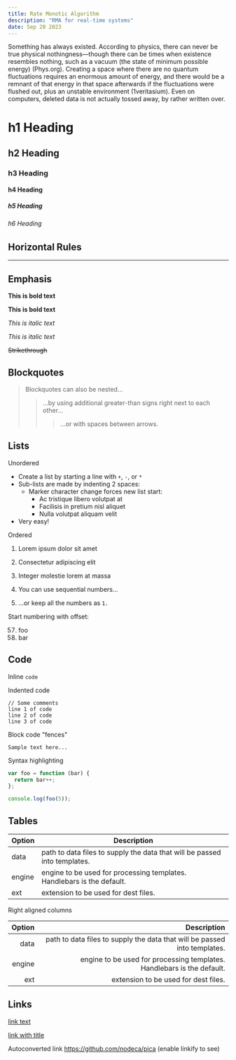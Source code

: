 ```yaml
---
title: Rate Monotic Algorithm
description: "RMA for real-time systems"
date: Sep 20 2023
---
```


Something has always existed. According to physics, there can never be true physical nothingness—though there can be times when existence resembles nothing, such as a vacuum (the state of minimum possible energy) (Phys.org). Creating a space where there are no quantum fluctuations requires an enormous amount of energy, and there would be a remnant of that energy in that space afterwards if the fluctuations were flushed out, plus an unstable environment (1veritasium). Even on computers, deleted data is not actually tossed away, by rather written over.

# h1 Heading

## h2 Heading

### h3 Heading

#### h4 Heading

##### h5 Heading

###### h6 Heading

## Horizontal Rules

---


## Emphasis

**This is bold text**

**This is bold text**

_This is italic text_

_This is italic text_

~~Strikethrough~~

## Blockquotes

> Blockquotes can also be nested...
>
> > ...by using additional greater-than signs right next to each other...
> >
> > > ...or with spaces between arrows.

## Lists

Unordered

- Create a list by starting a line with `+`, `-`, or `*`
- Sub-lists are made by indenting 2 spaces:
  - Marker character change forces new list start:
    - Ac tristique libero volutpat at
    * Facilisis in pretium nisl aliquet
    - Nulla volutpat aliquam velit
- Very easy!

Ordered

1. Lorem ipsum dolor sit amet
2. Consectetur adipiscing elit
3. Integer molestie lorem at massa

4. You can use sequential numbers...
5. ...or keep all the numbers as `1.`

Start numbering with offset:

57. foo
1. bar

## Code

Inline `code`

Indented code

    // Some comments
    line 1 of code
    line 2 of code
    line 3 of code

Block code "fences"

```
Sample text here...
```

Syntax highlighting

```js
var foo = function (bar) {
  return bar++;
};

console.log(foo(5));
```

## Tables

| Option | Description                                                               |
| ------ | ------------------------------------------------------------------------- |
| data   | path to data files to supply the data that will be passed into templates. |
| engine | engine to be used for processing templates. Handlebars is the default.    |
| ext    | extension to be used for dest files.                                      |

Right aligned columns

| Option |                                                               Description |
| -----: | ------------------------------------------------------------------------: |
|   data | path to data files to supply the data that will be passed into templates. |
| engine |    engine to be used for processing templates. Handlebars is the default. |
|    ext |                                      extension to be used for dest files. |

## Links

[link text](http://dev.nodeca.com)

[link with title](http://nodeca.github.io/pica/demo/ "title text!")

Autoconverted link https://github.com/nodeca/pica (enable linkify to see)
